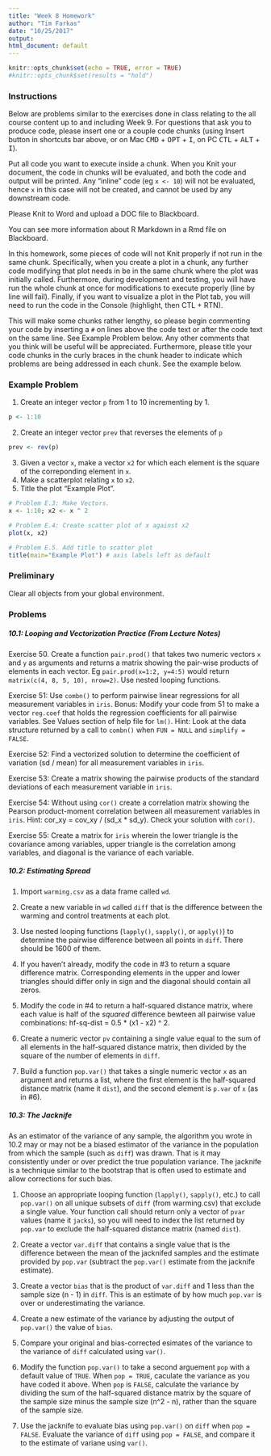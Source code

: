 ```yaml
---
title: "Week 8 Homework"
author: "Tim Farkas"
date: "10/25/2017"
output:
html_document: default
---
```


```r
knitr::opts_chunk$set(echo = TRUE, error = TRUE)
#knitr::opts_chunk$set(results = "hold")
```

### Instructions

Below are problems similar to the exercises done in class relating to the all course content up to and including Week 9. For questions that ask you to produce code, please insert one or a couple code chunks (using Insert button in shortcuts bar above, or on Mac <kbd>CMD</kbd> + <kbd>OPT</kbd> + <kbd>I</kbd>, on PC <kbd>CTL</kbd> + <kbd>ALT</kbd> + <kbd>I</kbd>). 

Put all code you want to execute inside a chunk. When you Knit your document, the code in chunks will be evaluated, and both the code and output will be printed. Any "inline" code (eg `x <- 10`) will not be evaluated, hence `x` in this case will not be created, and cannot be used by any downstream code. 

Please Knit to Word and upload a DOC file to Blackboard.

You can see more information about R Markdown in a Rmd file on Blackboard. 

In this homework, some pieces of code will not Knit properly if not run in the same chunk. Specifically, when you create a plot in a chunk, any further code modifying that plot needs in be in the same chunk where the plot was initially called. Furthermore, during development and testing, you will have run the whole chunk at once for modifications to execute properly (line by line will fail). Finally, if you want to visualize a plot in the Plot tab, you will need to  run the code in the Console (highlight, then CTL + RTN).

This will make some chunks rather lengthy, so please begin commenting your code by inserting a `#` on lines above the code text or after the code text on the same line. See Example Problem below. Any other comments that you think will be useful will be appreciated. Furthermore, please title your code chunks in the curly braces in the chunk header to indicate which problems are being addressed in each chunk. See the example below.

### Example Problem

1. Create an integer vector `p` from 1 to 10 incrementing by 1. 
```r
p <- 1:10 
```
2. Create an integer vector `prev` that reverses the elements of `p`
```r
prev <- rev(p)
```
3. Given a vector `x`, make a vector `x2` for which each element is the square of the correponding element in `x`. 
4. Make a scatterplot relating `x` to `x2`.
5. Title the plot "Example Plot". 

```r
# Problem E.3: Make Vectors.
x <- 1:10; x2 <- x ^ 2 

# Problem E.4: Create scatter plot of x against x2
plot(x, x2)

# Problem E.5. Add title to scatter plot
title(main="Example Plot") # axis labels left as default
```


### Preliminary

Clear all objects from your global environment.

### Problems

##### 10.1: Looping and Vectorization Practice (From Lecture Notes)

Exercise 50. Create a function `pair.prod()` that takes two numeric vectors `x` and `y` as arguments and returns a matrix showing the pair-wise products of elements in each vector. Eg `pair.prod(x=1:2, y=4:5)` would return `matrix(c(4, 8, 5, 10), nrow=2)`. Use nested looping functions.

Exercise 51: Use `combn()` to perform pairwise linear regressions for all measurement variables in `iris`. Bonus: Modify your code from 51 to make a vector `reg.coef` that holds the regression coefficients for all pairwise variables. See Values section of help file for `lm()`. Hint: Look at the data structure returned by a call to `combn()` when `FUN = NULL` and `simplify = FALSE`. 

Exercise 52: Find a vectorized solution to determine the coefficient of variation (sd / mean) for all measurement variables in `iris`. 

Exercise 53: Create a matrix showing the pairwise products of the standard deviations of each measurement variable in `iris`.

Exercise 54: Without using `cor()` create a correlation matrix showing the Pearson product-moment correlation between all measurement variables in `iris`. Hint: cor_xy = cov_xy / (sd_x * sd_y). Check your solution with `cor()`.

Exercise 55: Create a matrix for `iris` wherein the lower triangle is the covariance among variables, upper triangle is the correlation among variables, and diagonal is the variance of each variable. 

##### 10.2: Estimating Spread

1. Import `warming.csv` as a data frame called `wd`.

2. Create a new variable in `wd` called `diff` that is the difference between the warming and control treatments at each plot. 

3. Use nested looping functions (`lapply()`, `sapply()`, or `apply()`) to determine the pairwise difference between all points in `diff`. There should be 1600 of them. 

4. If you haven't already, modify the code in #3 to return a square difference matrix. Corresponding elements in the upper and lower triangles should differ only in sign and the diagonal should contain all zeros. 

5. Modify the code in #4 to return a half-squared distance matrix, where each value is half of the *squared* difference bewteen all pairwise value combinations: hf-sq-dist = 0.5 * (x1 - x2) ^ 2.

6. Create a numeric vector `pv` containing a single value equal to the sum of all elements in the half-squared distance matrix, then divided by the square of the number of elements in `diff`.

7. Build a function `pop.var()` that takes a single numeric vector `x` as an argument and returns a list, where the first element is the half-squared distance matrix (name it `dist`), and the second element is `p.var` of `x` (as in #6).


##### 10.3: The Jacknife

As an estimator of the variance of any sample, the algorithm you wrote in 10.2 may or may not be a biased estimator of the variance in the population from which the sample (such as `diff`) was drawn. That is it may consistently under or over predict the true population variance. The jacknife is a technique similar to the bootstrap that is often used to estimate and allow corrections for such bias. 

1. Choose an appropriate looping function (`lapply()`, `sapply()`, etc.) to call `pop.var()` on all unique subsets of `diff` (from warming.csv) that exclude a single value. Your function call should return only a vector of `pvar` values (name it `jacks`), so you will need to index the list returned by `pop.var` to exclude the half-squared distance matrix (named `dist`).

2. Create a vector `var.diff` that contains a single value that is the difference between the mean of the jacknifed samples and the estimate provided by `pop.var` (subtract the `pop.var()` estimate from the jacknife estimate). 

3. Create a vector `bias` that is the product of `var.diff` and 1 less than the sample size (n - 1) in `diff`. This is an estimate of by how much `pop.var` is over or underestimating the variance.

4. Create a new estimate of the variance by adjusting the output of `pop.var()` the value of `bias`.

5. Compare your original and bias-corrected esimates of the variance to the variance of `diff` calculated using `var()`.

6. Modify the function `pop.var()` to take a second arguement `pop` with a default value of `TRUE`. When `pop = TRUE`, caculate the variance as you have coded it above. When `pop` is `FALSE`, calculate the variance by dividing the sum of the half-squared distance matrix by the square of the sample size minus the sample size (n^2 - n), rather than the square of the sample size. 

7. Use the jacknife to evaluate bias using `pop.var()` on `diff` when `pop = FALSE`. Evaluate the variance of `diff` using `pop = FALSE`, and compare it to the estimate of variane using `var()`.













